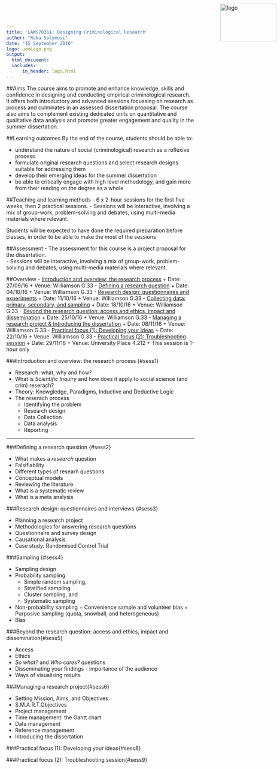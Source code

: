 ```yaml
---
title: 'LAWS70311: Designing Criminological Research'
author: "Reka Solymosi"
date: "15 September 2016"
logo: uomLogo.png
output:
  html_document:
  includes:
      in_header: logo.html
---
```

<img src="uomLogo.png" alt="logo" height="100" width="150" style="position:absolute;top:10px;right:10px;" />

##Aims
The course aims to promote and enhance knowledge, skills and confidence in designing and conducting empirical criminological research. It offers both introductory and advanced sessions focussing on research as process and culminates in an assessed dissertation proposal.
The course also aims to complement existing dedicated units on quantitative and qualitative data analysis and promote greater engagement and quality in the summer dissertation.

##Learning outcomes
By the end of the course, students should be able to:
 
- understand the nature of social (criminological) research as a reflexive process
- formulate original research questions and select research designs suitable for addressing them
- develop their emerging ideas for the summer dissertation
- be able to critically engage with high level methodology, and gain more from their reading on the degree as a whole

##Teaching and learning methods
- 6 x 2-hour sessions for the first five weeks, then 2 practical sessions. 
- Sessions will be interactive, involving a mix of group-work, problem-solving and debates, using multi-media materials where relevant.

Students will be expected to have done the required preparation before classes, in order to be able to make the most of the sessions

##Assessment
- The assessment for this course is a project proposal for the dissertation.  
- Sessions will be interactive, involving a mix of group-work, problem-solving and debates, using multi-media materials where relevant.

##Overview
- [Introduction and overview: the research process](#sess1)
    + Date: 27/09/16
    + Venue: Williamson G.33
- [Defining a research question](#sess2)
    + Date: 04/10/16
    + Venue: Williamson G.33
- [Research design: questionnaires and experiments](#sess3)
    + Date: 11/10/16
    + Venue: Williamson G.33
- [Collecting data: primary, secondary, and sampling](#sess4)
    + Date: 18/10/16
    + Venue: Williamson G.33
- [Beyond the research question: access and ethics, impact and dissemination](#sess5)
    + Date: 25/10/16
    + Venue: Williamson G.33
- [Managing a research project & Introducing the dissertation](#sess6)
    + Date: 08/11/16
    + Venue: Williamson G.33
- [Practical focus (1): Developing your ideas](#sess7)
    + Date: 22/10/16
    + Venue: Williamson G.33
- [Practical focus (2): Troubleshooting session](#sess8)
    + Date: 29/11/16
    + Venue: University Place 4.212
    + This session is 1-hour only

###Introduction and overview: the research process {#sess1}

* Research: what, why and how?
* What is *Scientific Inquiry* and how does it apply to social science (and crim) reserach?
* Theory: Knowgledge, Paradigms, Inductive and Deductive Logic
* The reserach process
    + Identifying the problem
    + Research design
    + Data Collection
    + Data analysis
    + Reporting
 
_____________________


###Defining a research question {#sess2}


* What makes a *research* question
* Falsifiability 
* Different types of researh questions
* Conceptual models
* Reviewing the literature
* What is a systematic review
* What is a meta analysis


###Research design: questionnaires and interviews {#sess3}

* Planning a research project
* Methodologies for answering research questions
* Questionnaire and survey design
* Causational analysis
* Case study: Randomised Control Trial

###Sampling {#sess4}

* Sampling design
- Probability sampling
     + Simple random sampling,
     + Stratified sampling
     + Cluster sampling, and
     + Systematic sampling 
- Non-probability sampling
      + Convenience sample and volunteer bias
      + Purposive sampling (quota, snowball, and heterogeneous) 
* Bias

###Beyond the research question: access and ethics, impact and dissemination{#sess5}

- Access
- Ethics
- *So what?* and *Who cares?* questions
- Disseminating your findings - importance of the audience
- Ways of visualising results

###Managing a research project{#sess6}

- Setting Mission, Aims, and Objectives
- S.M.A.R.T.Objectives
- Project management
- Time management: the Gantt chart
- Data management
- Reference management
- Introducing the dissertation

###Practical focus (1): Developing your ideas{#sess8}

###Practical focus (2): Troubleshooting session{#sess9}

<!--
This is an R Markdown document. Markdown is a simple formatting syntax for authoring HTML, PDF, and MS Word documents. For more details on using R Markdown see <http://rmarkdown.rstudio.com>.

When you click the **Knit** button a document will be generated that includes both content as well as the output of any embedded R code chunks within the document. You can embed an R code chunk like this:

```r
summary(cars)
```

You can also embed plots, for example:

```r
plot(cars)
```

Note that the `echo = FALSE` parameter was added to the code chunk to prevent printing of the R code that generated the plot.
-->

